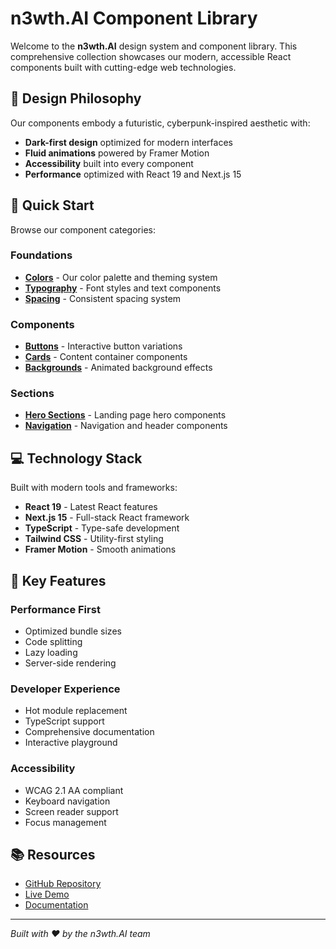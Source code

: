 
<Meta title="Welcome" />

# n3wth.AI Component Library

Welcome to the **n3wth.AI** design system and component library. This comprehensive collection showcases our modern, accessible React components built with cutting-edge web technologies.

## 🎨 Design Philosophy

Our components embody a futuristic, cyberpunk-inspired aesthetic with:
- **Dark-first design** optimized for modern interfaces
- **Fluid animations** powered by Framer Motion
- **Accessibility** built into every component
- **Performance** optimized with React 19 and Next.js 15

## 🚀 Quick Start

Browse our component categories:

### Foundations
- **[Colors](/story/foundations-colors--docs)** - Our color palette and theming system
- **[Typography](/story/foundations-typography--docs)** - Font styles and text components
- **[Spacing](/story/foundations-spacing--docs)** - Consistent spacing system

### Components
- **[Buttons](/story/ui-button-button--docs)** - Interactive button variations
- **[Cards](/story/cards-projectcard--docs)** - Content container components
- **[Backgrounds](/story/backgrounds-coderain--docs)** - Animated background effects

### Sections
- **[Hero Sections](/story/sections-herosection--docs)** - Landing page hero components
- **[Navigation](/story/layouts-navigation--docs)** - Navigation and header components

## 💻 Technology Stack

Built with modern tools and frameworks:
- **React 19** - Latest React features
- **Next.js 15** - Full-stack React framework
- **TypeScript** - Type-safe development
- **Tailwind CSS** - Utility-first styling
- **Framer Motion** - Smooth animations

## 🎯 Key Features

### Performance First
- Optimized bundle sizes
- Code splitting
- Lazy loading
- Server-side rendering

### Developer Experience
- Hot module replacement
- TypeScript support
- Comprehensive documentation
- Interactive playground

### Accessibility
- WCAG 2.1 AA compliant
- Keyboard navigation
- Screen reader support
- Focus management

## 📚 Resources

- [GitHub Repository](https://github.com/n3wth/newth-ai-next-v1)
- [Live Demo](https://newth.ai)
- [Documentation](https://docs.newth.ai)

---

*Built with ❤️ by the n3wth.AI team*